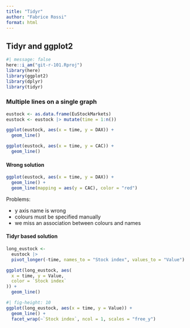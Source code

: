 ```yaml
---
title: "Tidyr"
author: "Fabrice Rossi"
format: html
---
```


## Tidyr and ggplot2

```r
#| message: false
here::i_am("git-r-101.Rproj")
library(here)
library(ggplot2)
library(dplyr)
library(tidyr)
```

### Multiple lines on a single graph

```r
eustock <- as.data.frame(EuStockMarkets)
eustock <- eustock |> mutate(time = 1:n())
```

```r
ggplot(eustock, aes(x = time, y = DAX)) +
  geom_line()
```

```r
ggplot(eustock, aes(x = time, y = CAC)) +
  geom_line()
```

#### Wrong solution

```r
ggplot(eustock, aes(x = time, y = DAX)) +
  geom_line() +
  geom_line(mapping = aes(y = CAC), color = "red")
```

Problems:

-   y axis name is wrong
-   colours must be specified manually
-   we miss an association between colours and names

#### Tidyr based solution
```r
long_eustock <-
  eustock |>
  pivot_longer(-time, names_to = "Stock index", values_to = "Value")
```

```r
ggplot(long_eustock, aes(
  x = time, y = Value,
  color = `Stock index`
)) +
  geom_line()
```

```r
#| fig-height: 10
ggplot(long_eustock, aes(x = time, y = Value)) +
  geom_line() +
  facet_wrap(~`Stock index`, ncol = 1, scales = "free_y")
```
